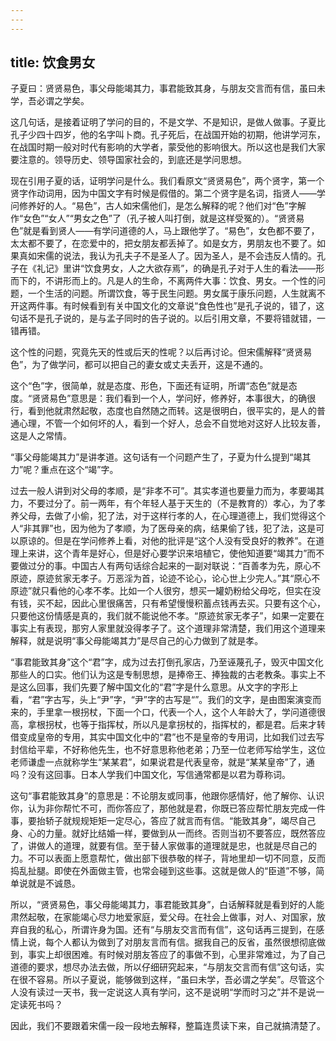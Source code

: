 ```yaml
---
---
---
```

title: 饮食男女
---




子夏曰：贤贤易色，事父母能竭其力，事君能致其身，与朋友交言而有信，虽曰未学，吾必谓之学矣。

这几句话，是接着证明了学问的目的，不是文学、不是知识，是做人做事。子夏比孔子少四十四岁，他的名字叫卜商。孔子死后，在战国开始的初期，他讲学河东，在战国时期一般对时代有影响的大学者，蒙受他的影响很大。所以这也是我们大家要注意的。领导历史、领导国家社会的，到底还是学问思想。

现在引用子夏的话，证明学问是什么。我们看原文“贤贤易色”，两个贤字，第一个贤字作动词用，因为中国文字有时候是假借的。第二个贤字是名词，指贤人——学问修养好的人。“易色”，古人如宋儒他们，是怎么解释的呢？他们对“色”字解作“女色”“女人”“男女之色”了（孔子被人叫打倒，就是这样受冤的）。“贤贤易色”就是看到贤人——有学问道德的人，马上跟他学了。“易色”，女色都不要了，太太都不要了，在恋爱中的，把女朋友都丢掉了。如是女方，男朋友也不要了。如果真如宋儒的说法，我认为孔夫子不是圣人了。因为圣人，是不会违反人情的。孔子在《礼记》里讲“饮食男女，人之大欲存焉”，的确是孔子对于人生的看法——形而下的，不讲形而上的。凡是人的生命，不离两件大事：饮食、男女。一个性的问题，一个生活的问题。所谓饮食，等于民生问题。男女属于康乐问题，人生就离不开这两件事。有时候看到有关中国文化的文章说“食色性也”是孔子说的，错了，这句话不是孔子说的，是与孟子同时的告子说的。以后引用文章，不要将错就错，一错再错。

这个性的问题，究竟先天的性或后天的性呢？以后再讨论。但宋儒解释“贤贤易色”，为了做学问，都可以把自己的妻女或丈夫丢开，这是不通的。

这个“色”字，很简单，就是态度、形色，下面还有证明，所谓“态色”就是态度。“贤贤易色”意思是：我们看到一个人，学问好，修养好，本事很大，的确很行，看到他就肃然起敬，态度也自然随之而转。这是很明白，很平实的，是人的普通心理，不管一个如何坏的人，看到一个好人，总会不自觉地对这好人比较友善，这是人之常情。

“事父母能竭其力”是讲孝道。这句话有一个问题产生了，子夏为什么提到“竭其力”呢？重点在这个“竭”字。

过去一般人讲到对父母的孝顺，是“非孝不可”。其实孝道也要量力而为，孝要竭其力，不要过分了。前一两年，有个年轻人基于天生的（不是教育的）孝心，为了孝养父母，去做了小偷，犯了法，对于这样行孝的人，在心理道德上，我们觉得这个人“非其罪”也，因为他为了孝顺，为了医母亲的病，结果偷了钱，犯了法，这是可以原谅的。但是在学问修养上看，对他的批评是“这个人没有受良好的教养”。在道理上来讲，这个青年是好心，但是好心要学识来培植它，使他知道要“竭其力”而不要做过分的事。中国古人有两句话综合起来的一副对联说：“百善孝为先，原心不原迹，原迹贫家无孝子。万恶淫为首，论迹不论心，论心世上少完人。”其“原心不原迹”就只看他的心孝不孝。比如一个人很穷，想买一罐奶粉给父母吃，但实在没有钱，买不起，因此心里很痛苦，只有希望慢慢积蓄点钱再去买。只要有这个心，只要他这份情感是真的，我们就不能说他不孝。“原迹贫家无孝子”，如果一定要在事实上有表现，那穷人家里就没得孝子了。这个道理非常清楚，我们用这个道理来解释，就是说明“事父母能竭其力”是尽自己的心力做到了就是孝。

“事君能致其身”这个“君”字，成为过去打倒孔家店，乃至诬蔑孔子，毁灭中国文化那些人的口实。他们认为这是专制思想，是捧帝王、捧独裁的古老教条。事实上不是这么回事，我们先要了解中国文化的“君”字是什么意思。从文字的字形上看，“君”字古写，头上“尹”字，“尹”字的古写是“”。我们的文字，是由图案演变而来的，手里拿一根拐杖，下面一个口，代表一个人，这个人年龄大了，学问道德很高，拿根拐杖，也等于指挥杖，所以凡是拿拐杖的，指挥杖的，都是君。后来才转借变成皇帝的专用，其实中国文化中的“君”也不是皇帝的专用词，比如我们过去写封信给平辈，不好称他先生，也不好意思称他老弟；乃至一位老师写给学生，这位老师谦虚一点就称学生“某某君”，如果说君是代表皇帝，就是“某某皇帝”了，通吗？没有这回事。日本人学我们中国文化，写信通常都是以君为尊称词。

这句“事君能致其身”的意思是：不论朋友或同事，他跟你感情好，他了解你、认识你，认为非你帮忙不可，而你答应了，那他就是君，你既已答应帮忙朋友完成一件事，要抬轿子就规规矩矩一定尽心，答应了就言而有信。“能致其身”，竭尽自己身、心的力量。就好比结婚一样，要做到从一而终。否则当初不要答应，既然答应了，讲做人的道理，就要有信。至于替人家做事的道理就是忠，也就是尽自己的力。不可以表面上愿意帮忙，做出部下很恭敬的样子，背地里却一切不同意，反而捣乱扯腿。即使在外面做主管，也常会碰到这些事。这就是做人的“臣道”不够，简单说就是不诚恳。

所以，“贤贤易色，事父母能竭其力，事君能致其身”，白话解释就是看到好的人能肃然起敬，在家能竭心尽力地爱家庭，爱父母。在社会上做事，对人、对国家，放弃自我的私心，所谓许身为国。还有“与朋友交言而有信”，这句话再三提到，在感情上说，每个人都认为做到了对朋友言而有信。据我自己的反省，虽然很想彻底做到，事实上却很困难。有时候对朋友答应了的事做不到，心里非常难过，为了自己道德的要求，想尽办法去做，所以仔细研究起来，“与朋友交言而有信”这句话，实在很不容易。所以子夏说，能够做到这样，“虽曰未学，吾必谓之学矣”。尽管这个人没有读过一天书，我一定说这人真有学问，这不是说明“学而时习之”并不是说一定读死书吗？

因此，我们不要跟着宋儒一段一段地去解释，整篇连贯读下来，自己就搞清楚了。